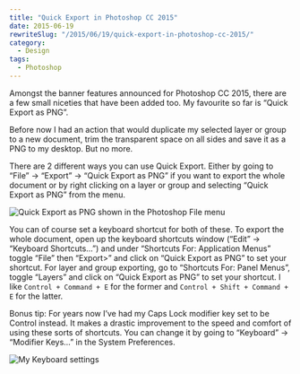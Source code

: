```yaml
---
title: "Quick Export in Photoshop CC 2015"
date: 2015-06-19
rewriteSlug: "/2015/06/19/quick-export-in-photoshop-cc-2015/"
category:
  - Design
tags:
  - Photoshop
---
```


Amongst the banner features announced for Photoshop CC 2015, there are a few small niceties that have been added too. My favourite so far is “Quick Export as PNG”.

Before now I had an action that would duplicate my selected layer or group to a new document, trim the transparent space on all sides and save it as a PNG to my desktop. But no more.

There are 2 different ways you can use Quick Export. Either by going to “File” → “Export” → “Quick Export as PNG” if you want to export the whole document or by right clicking on a layer or group and selecting “Quick Export as PNG” from the menu.

![Quick Export as PNG shown in the Photoshop File menu](./img.jpg)

You can of course set a keyboard shortcut for both of these. To export the whole document, open up the keyboard shortcuts window (“Edit” → “Keyboard Shortcuts…”) and under “Shortcuts For: Application Menus” toggle “File” then “Export\>” and click on “Quick Export as PNG” to set your shortcut. For layer and group exporting, go to “Shortcuts For: Panel Menus”, toggle “Layers” and click on “Quick Export as PNG” to set your shortcut. I like `Control + Command + E` for the former and `Control + Shift + Command + E` for the latter.

Bonus tip: For years now I’ve had my Caps Lock modifier key set to be Control instead. It makes a drastic improvement to the speed and comfort of using these sorts of shortcuts. You can change it by going to “Keyboard” → “Modifier Keys…” in the System Preferences.

![My Keyboard settings](./keyboard.jpg)
  